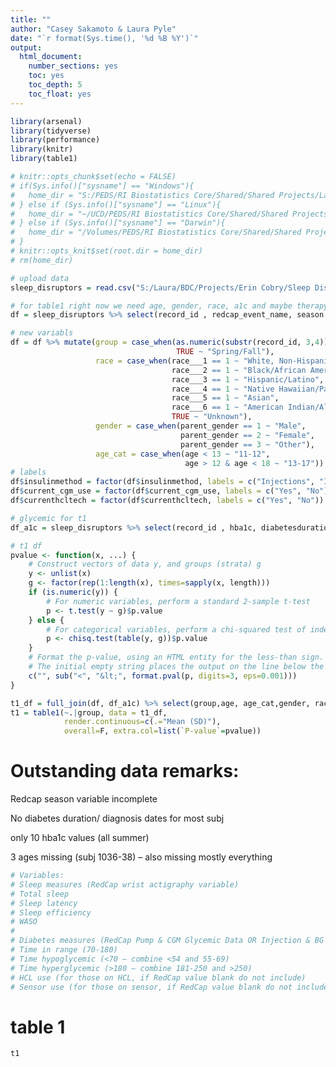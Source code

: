 ---
title: ""
author: "Casey Sakamoto & Laura Pyle"
date: "`r format(Sys.time(), '%d %B %Y')`"
output:
  html_document:
    number_sections: yes
    toc: yes
    toc_depth: 5
    toc_float: yes
---

```{r setup, include=FALSE}
library(arsenal)
library(tidyverse)
library(performance)
library(knitr)
library(table1)

# knitr::opts_chunk$set(echo = FALSE)
# if(Sys.info()["sysname"] == "Windows"){
#   home_dir = "S:/PEDS/RI Biostatistics Core/Shared/Shared Projects/Laura/BDC/Projects/Erin Cobry/Sleep Disruptors in t1d Adolescents"
# } else if (Sys.info()["sysname"] == "Linux"){
#   home_dir = "~/UCD/PEDS/RI Biostatistics Core/Shared/Shared Projects/Laura/BDC/Projects"
# } else if (Sys.info()["sysname"] == "Darwin"){
#   home_dir = "/Volumes/PEDS/RI Biostatistics Core/Shared/Shared Projects/Laura/BDC/Projects"
# }
# knitr::opts_knit$set(root.dir = home_dir)
# rm(home_dir)
```

```{r data step, include=FALSE}
# upload data
sleep_disruptors = read.csv("S:/Laura/BDC/Projects/Erin Cobry/Sleep Disruptors in t1d Adolescents/Data/SleepDisruptorsInAdo_DATA_2022-11-29_1035.csv")

# for table1 right now we need age, gender, race, a1c and maybe therapy
df = sleep_disruptors %>% select(record_id , redcap_event_name, season, age, parent_gender, race___1:race___8, insulinmethod, currenthcltech, current_cgm_use) %>% filter(redcap_event_name == "enrollment_arm_1")

# new variabls
df = df %>% mutate(group = case_when(as.numeric(substr(record_id, 3,4)) < 11 ~ "Summer",
                                     TRUE ~ "Spring/Fall"),
                   race = case_when(race___1 == 1 ~ "White, Non-Hispanic",
                                    race___2 == 1 ~ "Black/African American",
                                    race___3 == 1 ~ "Hispanic/Latino",
                                    race___4 == 1 ~ "Native Hawaiian/Pacific Islander",
                                    race___5 == 1 ~ "Asian",
                                    race___6 == 1 ~ "American Indian/Alaska Native",
                                    TRUE ~ "Unknown"),
                   gender = case_when(parent_gender == 1 ~ "Male",
                                      parent_gender == 2 ~ "Female",
                                      parent_gender == 3 ~ "Other"),
                   age_cat = case_when(age < 13 ~ "11-12",
                                       age > 12 & age < 18 ~ "13-17"))
# labels
df$insulinmethod = factor(df$insulinmethod, labels = c("Injections", "Insulin Pump"))
df$current_cgm_use = factor(df$current_cgm_use, labels = c("Yes", "No"))
df$currenthcltech = factor(df$currenthcltech, labels = c("Yes", "No"))

# glycemic for t1
df_a1c = sleep_disruptors %>% select(record_id , hba1c, diabetesduration, dxdate, enrollementdate) %>% filter(!is.na(hba1c) | !is.na(diabetesduration))

# t1 df
pvalue <- function(x, ...) {
    # Construct vectors of data y, and groups (strata) g
    y <- unlist(x)
    g <- factor(rep(1:length(x), times=sapply(x, length)))
    if (is.numeric(y)) {
        # For numeric variables, perform a standard 2-sample t-test
        p <- t.test(y ~ g)$p.value
    } else {
        # For categorical variables, perform a chi-squared test of independence
        p <- chisq.test(table(y, g))$p.value
    }
    # Format the p-value, using an HTML entity for the less-than sign.
    # The initial empty string places the output on the line below the variable label.
    c("", sub("<", "&lt;", format.pval(p, digits=3, eps=0.001)))
}

t1_df = full_join(df, df_a1c) %>% select(group,age, age_cat,gender, race, insulinmethod, currenthcltech, current_cgm_use, hba1c, diabetesduration)
t1 = table1(~.|group, data = t1_df,
            render.continuous=c(.="Mean (SD)"),
            overall=F, extra.col=list(`P-value`=pvalue))
```

# Outstanding data remarks:

Redcap season variable incomplete

No diabetes duration/ diagnosis dates for most subj

only 10 hba1c values (all summer)

3 ages missing (subj 1036-38) -- also missing mostly everything

```{r, include=FALSE}
# Variables:
# Sleep measures (RedCap wrist actigraphy variable)
# Total sleep
# Sleep latency
# Sleep efficiency
# WASO
# 
# Diabetes measures (RedCap Pump & CGM Glycemic Data OR Injection & BG Meter Glycemic Data Instruments [depending on the insulin method for each patient])
# Time in range (70-180)
# Time hypoglycemic (<70 – combine <54 and 55-69)
# Time hyperglycemic (>180 – combine 181-250 and >250)
# HCL use (for those on HCL, if RedCap value blank do not include)
# Sensor use (for those on sensor, if RedCap value blank do not include)
```


# table 1
```{r table1, echo=FALSE}
t1
```